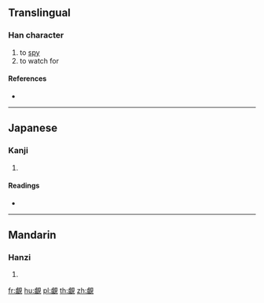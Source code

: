 {{character info/new}}
==Translingual==

===Han character===
{{Han char|rn=147|rad=見|as=11|sn=18|four=|canj=XYMBU,YMBUU}}

# to [[spy]]
# to watch for

====References====
* {{Han ref|kx=1137.010|dkj=34945|dj=1604.070|hdz=63674.050|uh=89B0|ud=35248}}

----

==Japanese==

===Kanji===
{{ja-kanji|grade=|rs=見11}}

# {{defn|lang=ja|sort=見11}}

====Readings====
* {{ja-readings|on=[[そ]] (so), [[しょ]] (sho)|kun=[[うかがう]] (ukagau), [[みる]] (miru), [[あらい]] (arai)|nanori=}}

----

==Mandarin==

===Hanzi===
{{cmn-hanzi|pin=[[qù]] ([[qu4]])|wg=ch'ü<sup>4</sup>}}

# {{defn|lang=cmn|sort=見11}}

[[fr:覰]]
[[hu:覰]]
[[pl:覰]]
[[th:覰]]
[[zh:覰]]